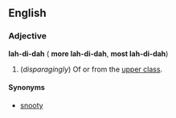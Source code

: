 ==English==
===Adjective===
'''lah-di-dah''' ({{compar}} '''more lah-di-dah''', {{superl}} '''most lah-di-dah''')

#(''disparagingly'') Of or from the [[upper class]].

====Synonyms====
*[[snooty]]
